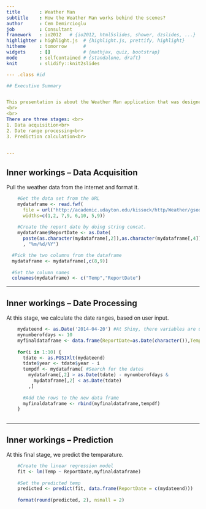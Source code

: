 ```yaml
---
title       : Weather Man
subtitle    : How the Weather Man works behind the scenes?
author      : Cem Demircioglu
job         : Consultant
framework   : io2012   # {io2012, html5slides, shower, dzslides, ...}
highlighter : highlight.js  # {highlight.js, prettify, highlight}
hitheme     : tomorrow      # 
widgets     : []            # {mathjax, quiz, bootstrap}
mode        : selfcontained # {standalone, draft}
knit        : slidify::knit2slides

--- .class #id 

## Executive Summary


This presentation is about the Weather Man application that was designed by Cem Demircioglu. The application predicts the temperature of a selected date. The prediction is based on 10 years of data over a specific range of days.
<br>
<br>
There are three stages: <br>
1. Data acquisition<br>
2. Date range processing<br>
3. Prediction calculation<br>
 

--- 
```


## Inner workings -- Data Acquisition

Pull the weather data from the internet and format it. 
```r
    #Get the data set from the URL 
    mydataframe <- read.fwf(
      file = url("http://academic.udayton.edu/kissock/http/Weather/gsod95-current/WASEATTL.txt"),
      widths=c(1,2, 7,9, 6,10, 5,9))
    
    #Create the report date by doing string concat. 
    mydataframe$ReportDate <- as.Date(
      paste(as.character(mydataframe[,2]),as.character(mydataframe[,4]),as.character(mydataframe[,6]),sep = "/")
      , "%m/%d/%Y")

  #Pick the two columns from the dataframe
  mydataframe <- mydataframe[,c(8,9)]
    
  #Set the column names
  colnames(mydataframe) <- c("Temp","ReportDate")


```

--- 

## Inner workings -- Date Processing

At this stage, we calculate the date ranges, based on user input. 
```r
    mydateend <- as.Date('2014-04-20') #At Shiny, there variables are user defined. 
    mynumberofdays <- 10
    myfinaldataframe <- data.frame(ReportDate=as.Date(character()),Temp=numeric()) 
    
    for(i in 1:10) {  
      tdate <- as.POSIXlt(mydateend)
      tdate$year <- tdate$year - i            
      tempdf <- mydataframe[ #Search for the dates 
        mydataframe[,2] > as.Date(tdate) - mynumberofdays & 
          mydataframe[,2] < as.Date(tdate)
        ,]
      
      #Add the rows to the new data frame
      myfinaldataframe <- rbind(myfinaldataframe,tempdf)
    }
    
```

--- 

## Inner workings -- Prediction 

At this final stage, we predict the temparature. 
```r
    #Create the linear regression model
    fit <- lm(Temp ~ ReportDate,myfinaldataframe)
    
    #Set the predicted temp
    predicted <- predict(fit, data.frame(ReportDate = c(mydateend)))
    
    format(round(predicted, 2), nsmall = 2)
```